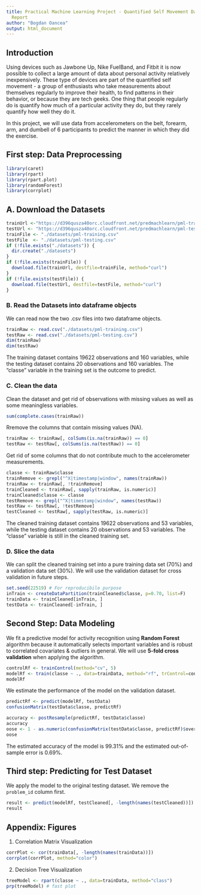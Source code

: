 ```yaml
---
title: Practical Machine Learning Project - Quantified Self Movement Data Analysis
  Report
author: "Bogdan Oancea"
output: html_document
---
```


## Introduction  
Using devices such as Jawbone Up, Nike FuelBand, and Fitbit it is now possible to collect a large amount of data about personal activity relatively inexpensively. These type of devices are part of the quantified self movement - a group of enthusiasts who take measurements about themselves regularly to improve their health, to find patterns in their behavior, or because they are tech geeks. One thing that people regularly do is quantify how much of a particular activity they do, but they rarely quantify how well they do it.  

In this project, we will use data from accelerometers on the belt, forearm, arm, and dumbell of 6 participants to predict the manner in which they did the exercise.  


## First step: Data Preprocessing  
```r
library(caret)
library(rpart)
library(rpart.plot)
library(randomForest)
library(corrplot)
```
## A. Download the Datasets
```r
trainUrl <-"https://d396qusza40orc.cloudfront.net/predmachlearn/pml-training.csv"
testUrl <- "https://d396qusza40orc.cloudfront.net/predmachlearn/pml-testing.csv"
trainFile <- "./datasets/pml-training.csv"
testFile  <- "./datasets/pml-testing.csv"
if (!file.exists("./datasets")) {
  dir.create("./datasets")
}
if (!file.exists(trainFile)) {
  download.file(trainUrl, destfile=trainFile, method="curl")
}
if (!file.exists(testFile)) {
  download.file(testUrl, destfile=testFile, method="curl")
}
```  
### B. Read the Datasets into dataframe objects
We can read now the two .csv files into two dataframe objects.  
```r
trainRaw <- read.csv("./datasets/pml-training.csv")
testRaw <- read.csv("./datasets/pml-testing.csv")
dim(trainRaw)
dim(testRaw)
```
The training dataset contains 19622 observations and 160 variables, while the testing dataset contains 20 observations and 160 variables. The "classe" variable in the training set is the outcome to predict. 

### C. Clean the data
Clean the dataset and get rid of observations with missing values as well as some meaningless variables.
```r
sum(complete.cases(trainRaw))
```
Rremove the columns that contain missing values (NA).
```r
trainRaw <- trainRaw[, colSums(is.na(trainRaw)) == 0] 
testRaw <- testRaw[, colSums(is.na(testRaw)) == 0] 
```  
Get rid of some columns that do not contribute much to the accelerometer measurements.
```r
classe <- trainRaw$classe
trainRemove <- grepl("^X|timestamp|window", names(trainRaw))
trainRaw <- trainRaw[, !trainRemove]
trainCleaned <- trainRaw[, sapply(trainRaw, is.numeric)]
trainCleaned$classe <- classe
testRemove <- grepl("^X|timestamp|window", names(testRaw))
testRaw <- testRaw[, !testRemove]
testCleaned <- testRaw[, sapply(testRaw, is.numeric)]
```
The cleaned training dataset contains 19622 observations and 53 variables, while the testing dataset contains 20 observations and 53 variables. The "classe" variable is still in the cleaned training set.

### D. Slice the data
We can split the cleaned training set into a pure training data set (70%) and a validation data set (30%). 
We will use the validation dataset for cross validation in future steps.  
```r
set.seed(22519) # For reproducibile purpose
inTrain <- createDataPartition(trainCleaned$classe, p=0.70, list=F)
trainData <- trainCleaned[inTrain, ]
testData <- trainCleaned[-inTrain, ]
```

## Second Step: Data Modeling
We fit a predictive model for activity recognition using **Random Forest** algorithm because it automatically selects important variables and is robust to correlated covariates & outliers in general. 
We will use **5-fold cross validation** when applying the algorithm.  
```r
controlRf <- trainControl(method="cv", 5)
modelRf <- train(classe ~ ., data=trainData, method="rf", trControl=controlRf, ntree=250)
modelRf
```
We estimate the performance of the model on the validation dataset.  
```r
predictRf <- predict(modelRf, testData)
confusionMatrix(testData$classe, predictRf)
```
```r
accuracy <- postResample(predictRf, testData$classe)
accuracy
oose <- 1 - as.numeric(confusionMatrix(testData$classe, predictRf)$overall[1])
oose
```
The estimated accuracy of the model is 99.31% and the estimated out-of-sample error is 0.69%.

## Third step: Predicting for Test Dataset
We apply the model to the original testing dataset. We remove the `problem_id` column first.  
```r
result <- predict(modelRf, testCleaned[, -length(names(testCleaned))])
result
```  

## Appendix: Figures
1. Correlation Matrix Visualization  
```r
corrPlot <- cor(trainData[, -length(names(trainData))])
corrplot(corrPlot, method="color")
```
2. Decision Tree Visualization
```r
treeModel <- rpart(classe ~ ., data=trainData, method="class")
prp(treeModel) # fast plot
```
